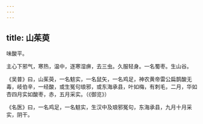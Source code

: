 ```yaml
---
---
---
```

title: 山茱萸
---



味酸平。

主心下邪气，寒热，温中，逐寒湿痹，去三虫。久服轻身。一名蜀枣。生山谷。

《吴普》曰，山茱萸，一名鬾实，一名鼠矢，一名鸡足，神农黄帝雷公扁鹊酸无毒，岐伯辛，一经酸，或生冤句琅邪，或东海承县，叶如梅，有刺毛，二月，华如杏四月实如酸枣，赤，五月采实。（《御览》）

《名医》曰，一名鸡足，一名鬾实，生汉中及琅邪冤句，东海承县，九月十月采实，阴干。